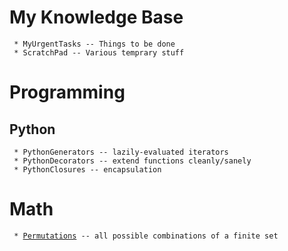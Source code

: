 = My Knowledge Base =
  * MyUrgentTasks -- Things to be done
  * ScratchPad -- Various temprary stuff


= Programming =

== Python ==
  * PythonGenerators -- lazily-evaluated iterators
  * PythonDecorators -- extend functions cleanly/sanely
  * PythonClosures -- encapsulation


= Math =
  * [[Permutations]] -- all possible combinations of a finite set
